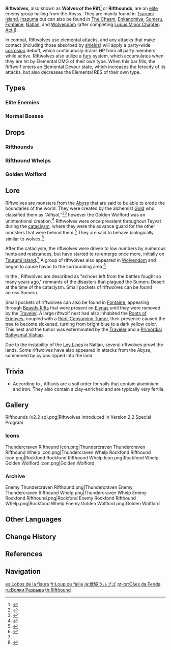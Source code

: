 {{Terminology Infobox
|image        = Riftwolf.png
|type         = Enemy Groups
|type2        = The Abyss
}}
{{Description|Ominous, alien beasts with dull colors that travel in packs much as wolves do.<br>It is said that they have the power to dissolve the world's borders.|[[Adventurer Handbook]]}}
'''Riftwolves''', also known as '''Wolves of the Rift'''<ref name="Hdbk">{{Ref/Enemy|Wolves of the Rift|handbook=1}}</ref> or '''Rifthounds''', are an [[Elite Enemy|elite]] enemy group hailing from the Abyss. They are mainly found in [[Tsurumi Island]], [[Inazuma]] but can also be found in [[The Chasm (Subregion)|The Chasm]], [[Enkanomiya]], [[Sumeru]], [[Fontaine]], [[Natlan]], and [[Wolvendom]] (after completing [[Lupus Minor Chapter]]: [[The Meaning of Lupical|Act I]]).

In combat, Riftwolves use elemental attacks, and any attacks that make contact (including those absorbed by [[shield]]s) will apply a party-wide [[corrosion]] debuff, which continuously drains HP from all party members while active. Riftwolves also utilize a [[fury]] system, which accumulates when they are hit by Elemental DMG of their own type. When this bar fills, the Riftwolf enters an Elemental Devour state, which increases the ferocity of its attacks, but also decreases the Elemental RES of their own type.

==Types==
===Elite Enemies===
{{Enemies by Category List|Riftwolves&Elite Enemies}}

===Normal Bosses===
{{Enemies by Category List|Riftwolves&Normal Bosses}}

==Drops==
===Rifthounds===
{{Drops Table|type=Rifthounds}}

===Rifthound Whelps===
{{Drops Table|type=Rifthound Whelps}}

===Golden Wolflord===
{{Card|Riftborn Regalia| WL 0+|stars=1}}{{Card|Prithiva Topaz Sliver| WL 0+|stars=1}}{{Card|Prithiva Topaz Fragment|WL 2+|stars=1}}{{Card|Prithiva Topaz Chunk| WL 4+|stars=1}}{{Card|Prithiva Topaz Gemstone| WL 6+|stars=1}}{{Artifact Set|Traveling Doctor|2-3}}{{Artifact Set|Instructor|3-4}}{{Artifact Set|The Exile|3-4}}{{Artifact Set|Gladiator's Finale|4-5}}{{Artifact Set|Wanderer's Troupe|4-5}}

==Lore==
Riftwolves are monsters from the [[Abyss]] that are said to be able to erode the boundaries of the world. They were created by the alchemist [[Rhinedottir|Gold]] who classified them as "Alfisol,"<ref name="ReferenceA">{{Ref/Enemy|Thundercraven Rifthound Whelp}}</ref><ref>{{Ref/Enemy|Rockfond Rifthound Whelp}}</ref> however the Golden Wolflord was an unintentional creation.<ref>{{Ref/Enemy|Golden Wolflord}}</ref> Riftwolves were once prevalent throughout Teyvat during the [[cataclysm]], where they were the advance guard for the other monsters that were behind them.<ref>{{Ref/Quest|Cleansing Light}}</ref> They are said to behave biologically similar to wolves.<ref>{{Ref/Enemy|Rockfond Rifthound}}</ref>

After the cataclysm, the riftwolves were driven to low numbers by numerous hunts and resistances, but have started to re-emerge once more, initially on [[Tsurumi Island]].<ref name="ReferenceA"/> A group of riftwolves also appeared in [[Wolvendom]] and began to cause havoc to the surrounding area.<ref>{{Ref/Quest|The Meaning of Lupical}}</ref>

In the {{Quest|Khvarena of Good and Evil}}, Riftwolves are described as "echoes left from the battles fought so many years ago," remnants of the disasters that plagued the Sumeru Desert at the time of the cataclysm. Small pockets of riftwolves can be found across Sumeru.

Small pockets of riftwolves can also be found in [[Fontaine]], appearing through [[Beastly Rift]]s that were present on [[Elynas]] until they were removed by the [[Traveler]]. A large riftwolf nest had also inhabited the [[Roots of Erinnyes]]; coupled with a [[Root-Consuming Tumor]], their presence caused the tree to become sickened, turning from bright blue to a dark yellow color. This nest and the tumor was exterminated by the [[Traveler]] and a [[Primordial Bathysmal Vishap]]. 

Due to the instability of the [[Ley Line]]s in Natlan, several riftwolves prowl the lands. Some riftwolves have also appeared in attacks from the Abyss, summoned by pylons ripped into the land.

==Trivia==
* According to {{w|USDA soil taxonomy}}, Alfisols are a soil order for soils that contain aluminium and iron. They also contain a clay-enriched {{w|subsoil}} and are typically very fertile.

==Gallery==
<gallery>
Rifthounds (v2.2 sp).png|Riftwolves introduced in Version 2.2 Special Program
</gallery>

===Icons===
<gallery>
Thundercraven Rifthound Icon.png|Thundercraven
Thundercraven Rifthound Whelp Icon.png|Thundercraven Whelp
Rockfond Rifthound Icon.png|Rockfond
Rockfond Rifthound Whelp Icon.png|Rockfond Whelp
Golden Wolflord Icon.png|Golden Wolflord
</gallery>

===Archive===
<gallery>
Enemy Thundercraven Rifthound.png|Thundercraven
Enemy Thundercraven Rifthound Whelp.png|Thundercraven Whelp
Enemy Rockfond Rifthound.png|Rockfond
Enemy Rockfond Rifthound Whelp.png|Rockfond Whelp
Enemy Golden Wolflord.png|Golden Wolflord
</gallery>

==Other Languages==
{{Other Languages
|en      = Riftwolf<ref name="Wolflord">{{Ref/Enemy|Golden Wolflord|handbook=1}}</ref> / Wolf of the Rift<ref name="Hdbk" />
|zhs     = 兽境群狼<ref name="Wolflord" /> / 兽境之狼<ref name="Hdbk" />
|zhs_rm  = Shòujìng Qúnláng / Shòujìng zhī Láng
|zht     = 獸境群狼<ref name="Wolflord" /> / 獸境之狼<ref name="Hdbk" />
|zht_rm  = Shòujìng Qúnláng / Shòujìng zhī Láng
|zh_tl   = Beast-Realm Wolfpack / Wolf of the Beast-Realm
|ja      = 獣域ウルブズ<!--both-->
|ja_rm   = Juuiki Urubuzu
|ja_tl   = Beast-Realm Wolf
|ko      = {{tt|수계|獸界}} 늑대 무리<ref name="Wolflord" /> / {{tt|수계|獸界}}<->의 늑대<ref name="Hdbk" />
|ko_tl   = Beast-Realm Wolf Pack / Wolf of the Beast-Realm
|es      = Acechador<!--both-->
|es_tl   = Stalker
|fr      = Canidé de faille<ref name="Wolflord" /> / Loup de faille<ref name="Hdbk" />
|fr_tl   = Rift Canine / Rift Wolf
|ru      = Волк Разрыва<!--both-->
|ru_tl   = Rift Wolf
|th      = Riftwolf<ref name="Wolflord" /> / Wolf of the Rift<ref name="Hdbk" />
|vi      = Bầy Sói {{tt|Ma Vật|魔物}}<ref name="Wolflord" /> / Sói {{tt|Ma Vật|魔物}}<ref name="Hdbk" />
|vi_tl   = Beast Wolf
|de      = Garmwolf<!--both-->
|de_tl   = {{w|Garmr}} Wolf
|id      = Riftwolf<ref name="Wolflord" /> / Wolf of the Rift<ref name="Hdbk" />
|pt      = Cão da Fenda<ref name="Wolflord" /> / Canino da Fenda<ref name="Hdbk" />
|pt_tl   = 
|tr      = Hiçlik Kurdu<ref name="Wolflord" /> / Hiçliğin Kurdu<ref name="Hdbk" />
|tr_tl   = 
|it      = Lupo della Faglia<!--both-->
|it_tl   = 
}}

==Change History==
{{Change History|2.2}}

==References==
{{Reflist}}

==Navigation==
{{Enemy Navbox|type=Elite}}

[[es:Lobos de la fisura]]
[[fr:Loup de faille]]
[[ja:獣域ウルブズ]]
[[pt-br:Cães da Fenda]]
[[ru:Волки Разрыва]]
[[th:Rifthound]]